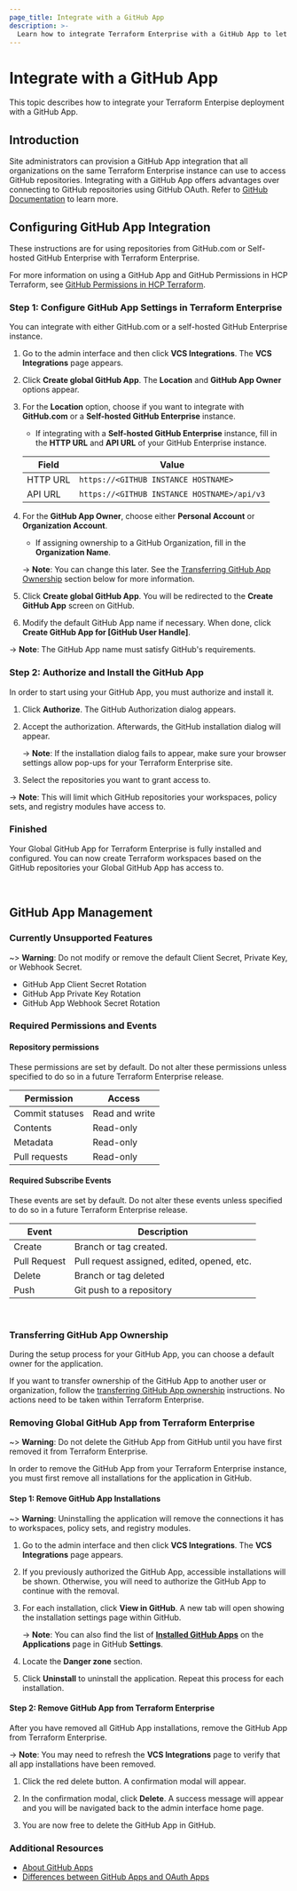 ```yaml
---
page_title: Integrate with a GitHub App
description: >-
  Learn how to integrate Terraform Enterprise with a GitHub App to let organizations access GitHub repositories.
---
```


# Integrate with a GitHub App

This topic describes how to integrate your Terraform Enterpise deployment with a GitHub App.

## Introduction

Site administrators can provision a GitHub App integration that all organizations on the same Terraform Enterprise instance can use to access GitHub repositories. Integrating with a GitHub App offers advantages over connecting to GitHub repositories using GitHub OAuth. Refer to [GitHub Documentation](https://docs.github.com/en/developers/apps/getting-started-with-apps/differences-between-github-apps-and-oauth-apps) to learn more.


## Configuring GitHub App Integration

These instructions are for using repositories from GitHub.com or Self-hosted GitHub Enterprise with Terraform Enterprise.

For more information on using a GitHub App and GitHub Permissions in HCP Terraform, see [GitHub Permissions in HCP Terraform](/terraform/cloud-docs/vcs/github-app#github-permissions).

### Step 1: Configure GitHub App Settings in Terraform Enterprise

You can integrate with either GitHub.com or a self-hosted GitHub Enterprise instance.

1. Go to the admin interface and then click **VCS Integrations**. The **VCS Integrations** page appears.

2. Click **Create global GitHub App**. The **Location** and **GitHub App Owner** options appear.

3. For the **Location** option, choose if you want to integrate with **GitHub.com** or a **Self-hosted GitHub Enterprise** instance.

    - If integrating with a **Self-hosted GitHub Enterprise** instance, fill in the **HTTP URL** and **API URL** of your GitHub Enterprise instance.

    | Field    | Value                                       |
    | -------- | ------------------------------------------- |
    | HTTP URL | `https://<GITHUB INSTANCE HOSTNAME>`        |
    | API URL  | `https://<GITHUB INSTANCE HOSTNAME>/api/v3` |

4. For the **GitHub App Owner**, choose either **Personal Account** or **Organization Account**.

    - If assigning ownership to a GitHub Organization, fill in the **Organization Name**.

    -> **Note**: You can change this later. See the [Transferring GitHub App Ownership](#transferring-github-app-ownership) section below for more information.

5. Click **Create global GitHub App**. You will be redirected to the **Create GitHub App** screen on GitHub.

6. Modify the default GitHub App name if necessary. When done, click **Create GitHub App for [GitHub User Handle]**.


-> **Note**: The GitHub App name must satisfy GitHub's requirements.

### Step 2: Authorize and Install the GitHub App

In order to start using your GitHub App, you must authorize and install it.

1. Click **Authorize**. The GitHub Authorization dialog appears.

2. Accept the authorization. Afterwards, the GitHub installation dialog will appear.

    -> **Note**: If the installation dialog fails to appear, make sure your browser settings allow pop-ups for your Terraform Enterprise site.

3. Select the repositories you want to grant access to.

-> **Note**: This will limit which GitHub repositories your workspaces, policy sets, and registry modules have access to.

### Finished

Your Global GitHub App for Terraform Enterprise is fully installed and configured. You can now create Terraform workspaces based on the GitHub repositories your Global GitHub App has access to.

<br />

## GitHub App Management

### Currently Unsupported Features

~> **Warning**: Do not modify or remove the default Client Secret, Private Key, or Webhook Secret.

* GitHub App Client Secret Rotation
* GitHub App Private Key Rotation
* GitHub App Webhook Secret Rotation

### Required Permissions and Events

#### Repository permissions

These permissions are set by default. Do not alter these permissions unless specified to do so in a future Terraform Enterprise release.

| Permission         | Access         |
| ------------------ | -------------- |
| Commit statuses    | Read and write |
| Contents           | Read-only      |
| Metadata           | Read-only      |
| Pull requests      | Read-only      |


#### Required Subscribe Events

These events are set by default. Do not alter these events unless specified to do so in a future Terraform Enterprise release.

| Event         | Description                                 |
| ------------- | ------------------------------------------- |
| Create        | Branch or tag created.                      |
| Pull Request  | Pull request assigned, edited, opened, etc. |
| Delete        | Branch or tag deleted                       |
| Push          | Git push to a repository                    |

<br />

### Transferring GitHub App Ownership

During the setup process for your GitHub App, you can choose a default owner for the application.

If you want to transfer ownership of the GitHub App to another user or organization, follow the [transferring GitHub App ownership](https://docs.github.com/en/developers/apps/managing-github-apps/transferring-ownership-of-a-github-app) instructions. No actions need to be taken within Terraform Enterprise.

### Removing Global GitHub App from Terraform Enterprise

~> **Warning**: Do not delete the GitHub App from GitHub until you have first removed it from Terraform Enterprise.

In order to remove the GitHub App from your Terraform Enterprise instance, you must first remove all installations for the application in GitHub.

#### Step 1: Remove GitHub App Installations

~> **Warning**: Uninstalling the application will remove the connections it has to workspaces, policy sets, and registry modules.

1. Go to the admin interface and then click **VCS Integrations**. The **VCS Integrations** page appears.

2. If you previously authorized the GitHub App, accessible installations will be shown. Otherwise, you will need to authorize the GitHub App to continue with the removal.

3. For each installation, click **View in GitHub**. A new tab will open showing the installation settings page within GitHub.

    -> **Note**: You can also find the list of **[Installed GitHub Apps](https://github.com/settings/installations)** on the **Applications** page in GitHub **Settings**.

4. Locate the **Danger zone** section.

5. Click **Uninstall** to uninstall the application. Repeat this process for each installation.

#### Step 2: Remove GitHub App from Terraform Enterprise


After you have removed all GitHub App installations, remove the GitHub App from Terraform Enterprise.

-> **Note**: You may need to refresh the **VCS Integrations** page to verify that all app installations have been removed.

1. Click the red delete button. A confirmation modal will appear.

7. In the confirmation modal, click **Delete**. A success message will appear and you will be navigated back to the admin interface home page.

3. You are now free to delete the GitHub App in GitHub.

### Additional Resources

- [About GitHub Apps](https://docs.github.com/en/developers/apps/getting-started-with-apps/about-apps)
- [Differences between GitHub Apps and OAuth Apps](https://docs.github.com/en/developers/apps/getting-started-with-apps/differences-between-github-apps-and-oauth-apps)